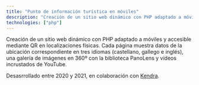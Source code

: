 ```yaml
---
title: "Punto de información turística en móviles"
description: "Creación de un sitio web dinámico con PHP adaptado a móviles y accesible mediante QR en localizaciones físicas"
technologies: ["php"]
---
```


Creación de un sitio web dinámico con PHP adaptado a móviles y accesible mediante QR en localizaciones físicas. Cada página muestra datos de la ubicación correspondiente en tres idiomas (castellano, gallego e inglés), una galería de imágenes en 360º con la biblioteca PanoLens y vídeos incrustados de YouTube.

Desasrrollado entre 2020 y 2021, en colaboración con [Kendra](https://kendra.es/).